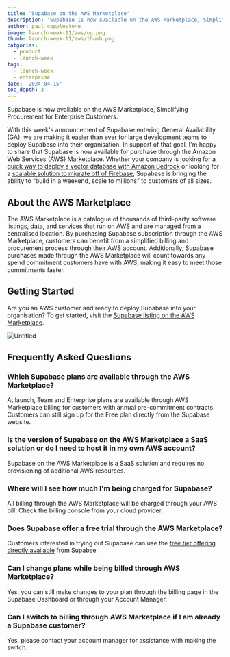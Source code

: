 ```yaml
---
title: 'Supabase on the AWS Marketplace'
description: 'Supabase is now available on the AWS Marketplace, Simplifying Procurement for Enterprise Customers.'
author: paul_copplestone
image: launch-week-11/aws/og.png
thumb: launch-week-11/aws/thumb.png
catgories:
  - product
  - launch-week
tags:
  - launch-week
  - enterprise
date: '2024-04-15'
toc_depth: 3
---
```


Supabase is now available on the AWS Marketplace, Simplifying Procurement for Enterprise Customers.

With this week's announcement of Supabase entering General Availability (GA), we are making it easier than ever for large development teams to deploy Supabase into their organisation. In support of that goal, I'm happy to share that Supabase is now available for purchase through the Amazon Web Services (AWS) Marketplace. Whether your company is looking for a [quick way to deploy a vector database with Amazon Bedrock](/blog/semantic-image-search-amazon-bedrock) or looking for a [scalable solution to migrate off of Firebase](/customers/mobbin), Supabase is bringing the ability to “build in a weekend, scale to millions” to customers of all sizes.

## About the AWS Marketplace

The AWS Marketplace is a catalogue of thousands of third-party software listings, data, and services that run on AWS and are managed from a centralised location. By purchasing Supabase subscription through the AWS Marketplace, customers can benefit from a simplified billing and procurement process through their AWS account. Additionally, Supabase purchases made through the AWS Marketplace will count towards any spend commitment customers have with AWS, making it easy to meet those commitments faster.

## Getting Started

Are you an AWS customer and ready to deploy Supabase into your organisation? To get started, visit the [Supabase listing on the AWS Marketplace](https://aws.amazon.com/marketplace/pp/prodview-wet7aplxdxoh4).

![Untitled](https://prod-files-secure.s3.us-west-2.amazonaws.com/165a3c21-8e38-4d4b-831a-f9bb88a3262b/346715db-e4a8-4017-a5ce-a5099247b540/Untitled.png)

## Frequently Asked Questions

### Which Supabase plans are available through the AWS Marketplace?

At launch, Team and Enterprise plans are available through AWS Marketplace billing for customers with annual pre-commitment contracts. Customers can still sign up for the Free plan directly from the Supabase website.

### Is the version of Supabase on the AWS Marketplace a SaaS solution or do I need to host it in my own AWS account?

Supabase on the AWS Marketplace is a SaaS solution and requires no provisioning of additional AWS resources.

### Where will I see how much I'm being charged for Supabase?

All billing through the AWS Marketplace will be charged through your AWS bill. Check the billing console from your cloud provider.

### Does Supabase offer a free trial through the AWS Marketplace?

Customers interested in trying out Supabase can use the [free tier offering directly available](/pricing) from Supabse.

### Can I change plans while being billed through AWS Marketplace?

Yes, you can still make changes to your plan through the billing page in the Supabase Dashboard or through your Account Manager.

### Can I switch to billing through AWS Marketplace if I am already a Supabase customer?

Yes, please contact your account manager for assistance with making the switch.
